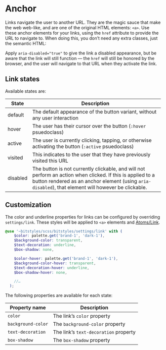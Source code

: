 
<Meta title="Base/Anchor/Overview" />

# Anchor

Links navigate the user to another URL. They are the magic sauce that make the web web-like, and are one of the original HTML elements: `<a>`. Use these anchor elements for your links, using the `href` attribute to provide the URL to navigate to. When doing this, you don’t need any extra classes, just the semantic HTML:

<Canvas>
  <Story id="base-anchor--base" />
  <Story id="base-anchor--disabled" />
</Canvas>

Apply `aria-disabled="true"` to give the link a disabled appearance, but be aware that the link will still function — the `href` will still be honored by the browser, and the user will navigate to that URL when they activate the link.

## Link states

Available states are:

| State    | Description                                                                                                                                                                                                       |
| -------- | ----------------------------------------------------------------------------------------------------------------------------------------------------------------------------------------------------------------- |
| default  | The default appearance of the button variant, without any user interaction                                                                                                                                        |
| hover    | The user has their cursor over the button (`:hover` psuedoclass)                                                                                                                                                  |
| active   | The user is currently clicking, tapping, or otherwise activating the button (`:active` psuedoclass)                                                                                                               |
| visited  | This indicates to the user that they have previously visited this URL                                                                                                                                             |
| disabled | The button is not currently clickable, and will not perform an action when clicked. If this is applied to a button rendered as an anchor element (using `aria-disabled`), that element will however be clickable. |

## Customization

The color and underline properties for links can be configured by overriding `settings/link`. These styles will be applied to `<a>` elements and [Atoms/Link](/docs/atoms-link-overview--page).

```scss
@use '~bitstyles/scss/bitstyles/settings/link' with (
    $color: palette.get('brand-1', 'dark-1'),
    $background-color: transparent,
    $text-decoration: underline,
    $box-shadow: none,

    $color-hover: palette.get('brand-1', 'dark-1'),
    $background-color-hover: transparent,
    $text-decoration-hover: underline,
    $box-shadow-hover: none,

    //…
  );
```

The following properties are available for each state:

| Property name      | Description                           |
| ------------------ | ------------------------------------- |
| `color`            | The link’s `color` property           |
| `background-color` | The `background-color` property       |
| `text-decoration`  | The link’s `text-decoration` property |
| `box-shadow`       | The `box-shadow` property             |
